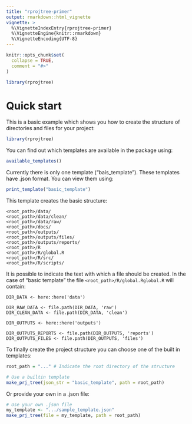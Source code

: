 ```yaml
---
title: "rprojtree-primer"
output: rmarkdown::html_vignette
vignette: >
  %\VignetteIndexEntry{rprojtree-primer}
  %\VignetteEngine{knitr::rmarkdown}
  %\VignetteEncoding{UTF-8}
---
```


```r
knitr::opts_chunk$set(
  collapse = TRUE,
  comment = "#>"
)
```

```r
library(rprojtree)
```

# Quick start

This is a basic example which shows you how to create the structure of 
directories and files for your project:

```r
library(rprojtree)
```

You can find out which templates are available in the package using:

```r
available_templates()
```

Currently there is only one template ("bais_template"). These templates have .json 
format. You can view them using:

```r
print_template("basic_template")
```

This template creates the basic structure:

```
<root_path>/data/
<root_path>/data/clean/
<root_path>/data/raw/
<root_path>/docs/
<root_path>/outputs/
<root_path>/outputs/files/
<root_path>/outputs/reports/
<root_path>/R
<root_path>/R/global.R
<root_path>/R/src/
<root_path>/R/scripts/
```

It is possible to indicate the text with which a file should be created. In
the case of "basic template" the file `<root_path>/R/global.Rglobal.R` will
contain:

```
DIR_DATA <- here::here('data')

DIR_RAW_DATA <- file.path(DIR_DATA, 'raw')
DIR_CLEAN_DATA <- file.path(DIR_DATA, 'clean')

DIR_OUTPUTS <- here::here('outputs')

DIR_OUTPUTS_REPORTS <- file.path(DIR_OUTPUTS, 'reports')
DIR_OUTPUTS_FILES <- file.path(DIR_OUTPUTS, 'files')
```

To finally create the project structure you can choose one of the built in templates:

```r
root_path = "..." # Indicate the root directory of the structure

# Use a builtin template
make_prj_tree(json_str = "basic_template", path = root_path)
```


Or provide your own in a .json file:

```r
# Use your own .json file
my_template <- ".../sample_template.json" 
make_prj_tree(file = my_template, path = root_path)
```